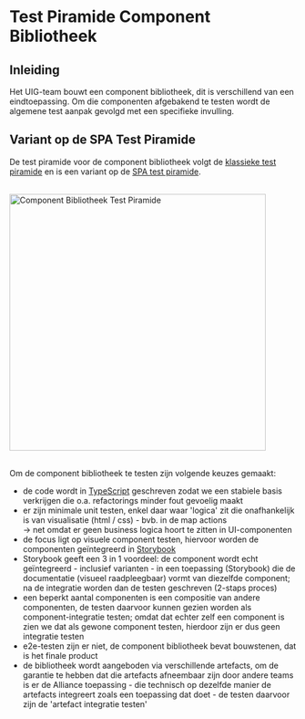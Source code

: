 
<Meta title="Testing/Test Piramide Component Bibliotheek"/>

# Test Piramide Component Bibliotheek

## Inleiding

Het UIG-team bouwt een component bibliotheek, dit is verschillend van een eindtoepassing. Om die componenten afgebakend
te testen wordt de algemene test aanpak gevolgd met een specifieke invulling.


## Variant op de SPA Test Piramide

De test piramide voor de component bibliotheek volgt de
[klassieke test piramide](/story/testing-klassieke-test-piramide--page) en is een variant op de
[SPA test piramide](/story/testing-test-piramide-ssr-vs-spa--page#testen-van-een-spa).

<br/>
<img src={cbTestPiramide} alt="Component Bibliotheek Test Piramide" height="450px"/>
<br/><br/>

Om de component bibliotheek te testen zijn volgende keuzes gemaakt:

- de code wordt in [TypeScript](https://www.typescriptlang.org/) geschreven zodat we een stabiele basis verkrijgen die
  o.a. refactorings minder fout gevoelig maakt
- er zijn minimale unit testen, enkel daar waar 'logica' zit die onafhankelijk is van visualisatie (html / css) -
  bvb. in de map actions
  <br/>-> net omdat er geen business logica hoort te zitten in UI-componenten
- de focus ligt op visuele component testen, hiervoor worden de componenten geïntegreerd in
  [Storybook](https://storybook.js.org/)
- Storybook geeft een 3 in 1 voordeel: de component wordt echt geïntegreerd - inclusief varianten - in een toepassing
  (Storybook) die de documentatie (visueel raadpleegbaar) vormt van diezelfde component; na de integratie worden dan
  de testen geschreven (2-staps proces)
- een beperkt aantal componenten is een compositie van andere componenten, de testen daarvoor kunnen gezien worden als
  component-integratie testen; omdat dat echter zelf een component is zien we dat als gewone component testen, hierdoor
  zijn er dus geen integratie testen
- e2e-testen zijn er niet, de component bibliotheek bevat bouwstenen, dat is het finale product
- de bibliotheek wordt aangeboden via verschillende artefacts, om de garantie te hebben dat die artefacts afneembaar
  zijn door andere teams is er de Alliance toepassing - die technisch op dezelfde manier de artefacts integreert zoals
  een toepassing dat doet - de testen daarvoor zijn de 'artefact integratie testen'
